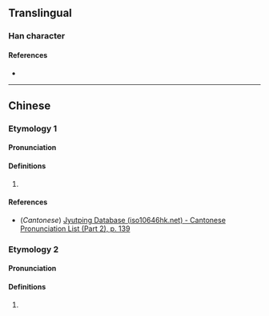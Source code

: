 {{character info}}
==Translingual==

===Han character===
{{Han char|rn=85|rad=水|as=07|sn=10|four=32144|canj=EBV|ids=⿰氵妥}}

====References====
* {{Han ref|kx=0625.220|dkj=17511|dj=1027.080|hdz=31628.110|uh=6D7D|ud=28029|bh=D267|bd=53863}}

----

==Chinese==
{{zh-forms}}

===Etymology 1===

====Pronunciation====
{{zh-pron
|m=suī
|c=seoi1
|mc=y
|oc=y
|ma=
|cat=n
}}

====Definitions====
{{zh-hanzi}}

# {{zh-only|浽溦|[[light]] [[rain]]}}

====References====
* (''Cantonese'') [http://www.iso10646hk.net/jp/document/download.jsp Jyutping Database (iso10646hk.net) - Cantonese Pronunciation List (Part 2), p. 139]

===Etymology 2===

====Pronunciation====
{{zh-pron
|m=něi
|c=
|cat=a
}}

====Definitions====
{{zh-hanzi}}

# {{zh-only|溾浽}}